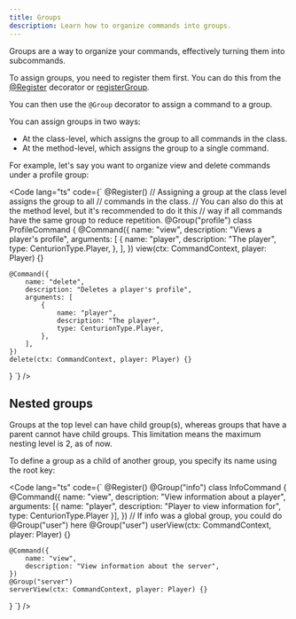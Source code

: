 ```yaml
---
title: Groups
description: Learn how to organize commands into groups.
---
```



Groups are a way to organize your commands, effectively turning them into subcommands.

To assign groups, you need to register them first. You can do this from the
[@Register](/reference/decorators#register) decorator or [registerGroup](/reference/registry#registergroupgroups).

You can then use the `@Group` decorator to assign a command to a group.

You can assign groups in two ways:
- At the class-level, which assigns the group to all commands in the class.
- At the method-level, which assigns the group to a single command.

For example, let's say you want to organize view and delete commands under a profile group:

<Code lang="ts" code={`
@Register()
// Assigning a group at the class level assigns the group to all
// commands in the class.
// You can also do this at the method level, but it's recommended to do it this
// way if all commands have the same group to reduce repetition.
@Group("profile")
class ProfileCommand {
	@Command({
		name: "view",
		description: "Views a player's profile",
		arguments: [
			{
				name: "player",
				description: "The player",
				type: CenturionType.Player,
			},
		],
	})
	view(ctx: CommandContext, player: Player) {}

	@Command({
		name: "delete",
		description: "Deletes a player's profile",
		arguments: [
			{
				name: "player",
				description: "The player",
				type: CenturionType.Player,
			},
		],
	})
	delete(ctx: CommandContext, player: Player) {}
}
`} />

## Nested groups

Groups at the top level can have child group(s), whereas groups that have a parent
cannot have child groups. This limitation means the maximum nesting level is 2, as of now.

To define a group as a child of another group, you specify its name using the root key:

<Code lang="ts" code={`
@Register()
@Group("info")
class InfoCommand {
	@Command({
		name: "view",
		description: "View information about a player",
		arguments: [{ name: "player", description: "Player to view information for", type: CenturionType.Player }],
	})
	// If info was a global group, you could do @Group("user") here
	@Group("user")
	userView(ctx: CommandContext, player: Player) {}

	@Command({
		name: "view",
		description: "View information about the server",
	})
	@Group("server")
	serverView(ctx: CommandContext, player: Player) {}
}
`} />